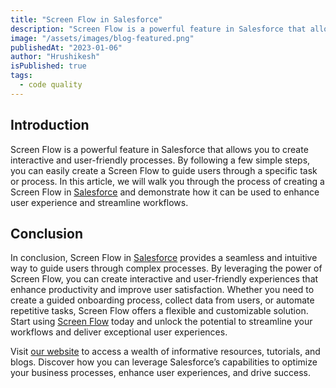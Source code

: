 ```yaml
---
title: "Screen Flow in Salesforce"
description: "Screen Flow is a powerful feature in Salesforce that allows you to create interactive and user-friendly processes. By following a few simple steps, you can easily create a Screen Flow to guide users through a specific task or process."
image: "/assets/images/blog-featured.png"
publishedAt: "2023-01-06"
author: "Hrushikesh"
isPublished: true
tags:
  - code quality
---
```


## Introduction

Screen Flow is a powerful feature in Salesforce that allows you to create interactive and user-friendly processes. By following a few simple steps, you can easily create a Screen Flow to guide users through a specific task or process. In this article, we will walk you through the process of creating a Screen Flow in [Salesforce](https://www.salesforce.com/in/) and demonstrate how it can be used to enhance user experience and streamline workflows.

## Conclusion

In conclusion, Screen Flow in [Salesforce](https://www.salesforce.com/in/) provides a seamless and intuitive way to guide users through complex processes. By leveraging the power of Screen Flow, you can create interactive and user-friendly experiences that enhance productivity and improve user satisfaction. Whether you need to create a guided onboarding process, collect data from users, or automate repetitive tasks, Screen Flow offers a flexible and customizable solution. Start using [Screen Flow](https://www.cloudprism.in) today and unlock the potential to streamline your workflows and deliver exceptional user experiences.

Visit [our website](https://www.cloudprism.in) to access a wealth of informative resources, tutorials, and blogs. Discover how you can leverage Salesforce’s capabilities to optimize your business processes, enhance user experiences, and drive success.
